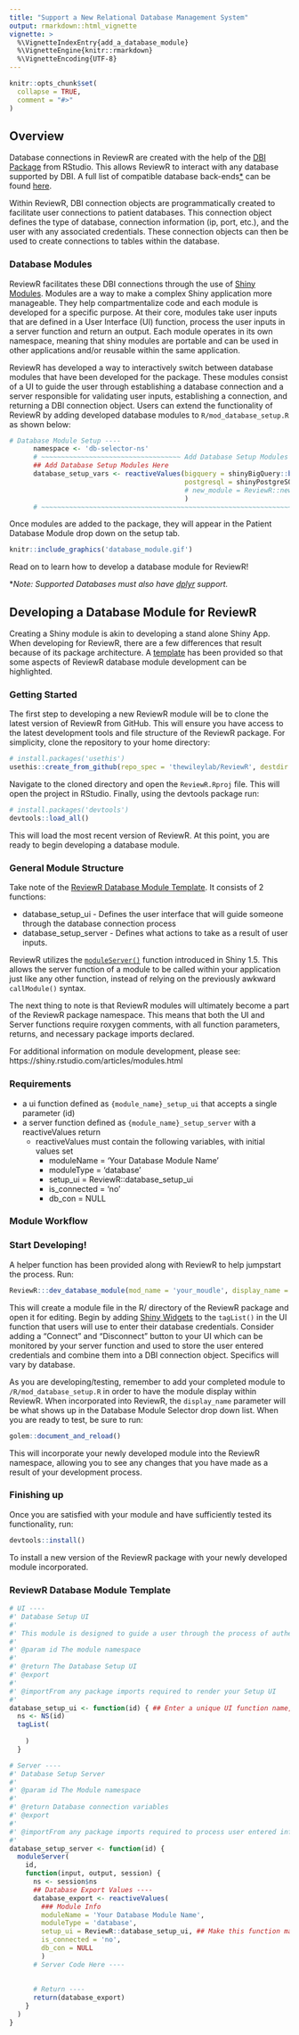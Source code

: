 ```yaml
---
title: "Support a New Relational Database Management System"
output: rmarkdown::html_vignette
vignette: >
  %\VignetteIndexEntry{add_a_database_module}
  %\VignetteEngine{knitr::rmarkdown}
  %\VignetteEncoding{UTF-8}
---
```


```r
knitr::opts_chunk$set(
  collapse = TRUE,
  comment = "#>"
)
```

## Overview

Database connections in ReviewR are created with the help of the [DBI Package](https://db.rstudio.com/dbi/) from RStudio. This allows ReviewR to interact with any database supported by DBI. A full list of compatible database back-ends[*](#dplyr-support) can be found [here](https://db.rstudio.com/databases/). 

Within ReviewR, DBI connection objects are programmatically created to facilitate user connections to patient databases. This connection object defines the type of database, connection information (ip, port, etc.), and the user with any associated credentials. These connection objects can then be used to create connections to tables within the database.

### Database Modules

ReviewR facilitates these DBI connections through the use of  [Shiny Modules](https://mastering-shiny.org/scaling-modules.html). Modules are a way to make a complex Shiny application more manageable. They help compartmentalize code and each module is developed for a specific purpose. At their core, modules take user inputs that are defined in a User Interface (UI) function, process the user inputs in a server function and return an output. Each module operates in its own namespace, meaning that shiny modules are portable and can be used in other applications and/or reusable within the same application. 

ReviewR has developed a way to interactively switch between database modules that have been developed for the package. These modules consist of a UI to guide the user through establishing a database connection and a server responsible for validating user inputs, establishing a connection, and returning a DBI connection object. Users can extend the functionality of ReviewR by adding developed database modules to `R/mod_database_setup.R` as shown below:

```r
# Database Module Setup ----
      namespace <- 'db-selector-ns'
      # ~~~~~~~~~~~~~~~~~~~~~~~~~~~~~~~~~~~ Add Database Setup Modules Here!!! ~~~~~~~~~~~~~~~~~~~~~~~~~~~~~~~~~~~ #
      ## Add Database Setup Modules Here
      database_setup_vars <- reactiveValues(bigquery = shinyBigQuery::bigquery_setup_server(id = namespace ),
                                            postgresql = shinyPostgreSQL::postgresql_setup_server(id = namespace ) #,
                                            # new_module = ReviewR::new_module_setup_server(id = namespace)
                                            )
      # ~~~~~~~~~~~~~~~~~~~~~~~~~~~~~~~~~~~~~~~~~~~~~~~~~~~~~~~~~~~~~~~~~~~~~~~~~~~~~~~~~~~~~~~~~~~~~~~~~~~~~~~~~~ #
```

Once modules are added to the package, they will appear in the Patient Database Module drop down on the setup tab. 
```r
knitr::include_graphics('database_module.gif')
```

Read on to learn how to develop a database module for ReviewR!

<a name="dplyr-support"></a>
\**Note: Supported Databases must also have [dplyr](https://db.rstudio.com/dplyr) support.*

## Developing a Database Module for ReviewR

Creating a Shiny module is akin to developing a stand alone Shiny App. When developing for ReviewR, there are a few differences that result because of its package architecture. A [template](#reviewr-database-module-template) has been provided so that some aspects of ReviewR database module development can be highlighted. 

### Getting Started

The first step to developing a new ReviewR module will be to clone the latest version of ReviewR from GitHub. This will ensure you have access to the latest development tools and file structure of the ReviewR package. For simplicity, clone the repository to your home directory:
```r
# install.packages('usethis')
usethis::create_from_github(repo_spec = 'thewileylab/ReviewR', destdir = '~/')
```

Navigate to the cloned directory and open the `ReviewR.Rproj` file. This will open the project in RStudio. Finally, using the devtools package run:
```r
# install.packages('devtools')
devtools::load_all()
```

This will load the most recent version of ReviewR. At this point, you are ready to begin developing a database module.

### General Module Structure

Take note of the [ReviewR Database Module Template](#reviewr-database-module-template). It consists of 2 functions: 

* database_setup_ui - Defines the user interface that will guide someone through the database connection process
* database_setup_server - Defines what actions to take as a result of user inputs. 

ReviewR utilizes the [`moduleServer()`](https://shiny.rstudio.com/reference/shiny/1.5.0/moduleServer.html) function introduced in Shiny 1.5. This allows the server function of a module to be called within your application just like any other function, instead of relying on the previously awkward `callModule()` syntax. 

The next thing to note is that ReviewR modules will ultimately become a part of the ReviewR package namespace. This means that both the UI and Server functions require roxygen comments, with all function parameters, returns, and necessary package imports declared. 

For additional information on module development, please see: https://shiny.rstudio.com/articles/modules.html

### Requirements

* a ui function defined as `{module_name}_setup_ui` that accepts a single parameter (id)
* a server function defined as `{module_name}_setup_server` with a reactiveValues return
    + reactiveValues must contain the following variables, with initial values set
      + moduleName = 'Your Database Module Name'
      + moduleType = 'database'
      + setup_ui = ReviewR::database_setup_ui
      + is_connected = 'no'
      + db_con = NULL

### Module Workflow 

### Start Developing!

A helper function has been provided along with ReviewR to help jumpstart the process. Run:

```r
ReviewR:::dev_database_module(mod_name = 'your_moudle', display_name = 'Your Module Display Name')
```

This will create a module file in the R/ directory of the ReviewR package and open it for editing. Begin by adding [Shiny Widgets](https://shiny.rstudio.com/gallery/widget-gallery.html) to the `tagList()` in the UI function that users will use to enter their database credentials. Consider adding a "Connect" and "Disconnect" button to your UI which can be monitored by your server function and used to store the user entered credentials and combine them into a DBI connection object. Specifics will vary by database. 

As you are developing/testing, remember to add your completed module to `/R/mod_database_setup.R` in order to have the module display within ReviewR. When incorporated into ReviewR, the `display_name` parameter will be what shows up in the Database Module Selector drop down list. When you are ready to test, be sure to run:

```r
golem::document_and_reload()
```

This will incorporate your newly developed module into the ReviewR namespace, allowing you to see any changes that you have made as a result of your development process. 

### Finishing up

Once you are satisfied with your module and have sufficiently tested its functionality, run:
```r
devtools::install()
```

To install a new version of the ReviewR package with your newly developed module incorporated.

### ReviewR Database Module Template

```r
# UI ----
#' Database Setup UI
#'
#' This module is designed to guide a user through the process of authenticating your database
#'
#' @param id The module namespace
#' 
#' @return The Database Setup UI
#' @export
#' 
#' @importFrom any package imports required to render your Setup UI
#'
database_setup_ui <- function(id) { ## Enter a unique UI function name, ie: mariaDB_setup_ui
  ns <- NS(id)
  tagList(
    
    )
  }

# Server ----
#' Database Setup Server
#'
#' @param id The Module namespace
#'
#' @return Database connection variables
#' @export
#'
#' @importFrom any package imports required to process user entered information from the UI
#' 
database_setup_server <- function(id) {
  moduleServer(
    id,
    function(input, output, session) {
      ns <- session$ns
      ## Database Export Values ----
      database_export <- reactiveValues(
        ### Module Info
        moduleName = 'Your Database Module Name',
        moduleType = 'database',
        setup_ui = ReviewR::database_setup_ui, ## Make this function match your setup UI function
        is_connected = 'no',       
        db_con = NULL
        )
      # Server Code Here ----
      
      
      # Return ----
      return(database_export)
    }
  )
}
```

